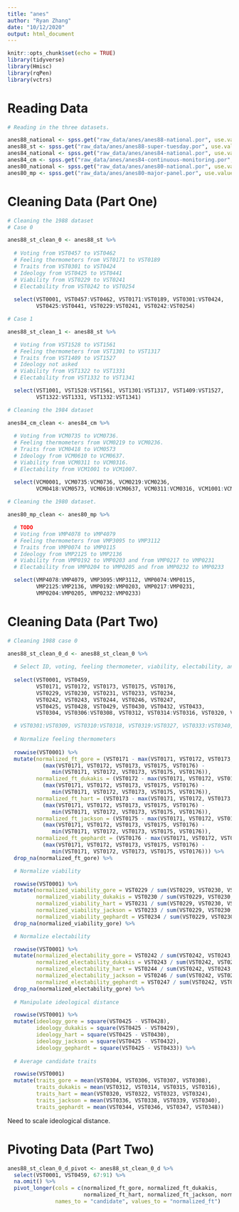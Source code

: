 ```yaml
---
title: "anes"
author: "Ryan Zhang"
date: "10/12/2020"
output: html_document
---
```


```r

knitr::opts_chunk$set(echo = TRUE)
library(tidyverse)
library(Hmisc)
library(rqPen)
library(vctrs)

```

# Reading Data

```r

# Reading in the three datasets.

anes88_national <- spss.get("raw_data/anes/anes88-national.por", use.value.labels=TRUE)
anes88_st <- spss.get("raw_data/anes/anes88-super-tuesday.por", use.value.labels=TRUE)
anes84_national <- spss.get("raw_data/anes/anes84-national.por", use.value.labels=TRUE)
anes84_cm <- spss.get("raw_data/anes/anes84-continuous-monitoring.por", use.value.labels=TRUE)
anes80_national <- spss.get("raw_data/anes/anes80-national.por", use.value.labels=TRUE)
anes80_mp <- spss.get("raw_data/anes/anes80-major-panel.por", use.value.labels=TRUE)

```

# Cleaning Data (Part One)

```r

# Cleaning the 1988 dataset
# Case 0

anes88_st_clean_0 <- anes88_st %>%
  
  # Voting from VST0457 to VST0462
  # Feeling thermometers from VST0171 to VST0189
  # Traits from VST0301 to VST0424
  # Ideology from VST0425 to VST0441
  # Viability from VST0229 to VST0241
  # Electability from VST0242 to VST0254
  
  select(VST0001, VST0457:VST0462, VST0171:VST0189, VST0301:VST0424,
         VST0425:VST0441, VST0229:VST0241, VST0242:VST0254)

# Case 1

anes88_st_clean_1 <- anes88_st %>%

  # Voting from VST1528 to VST1561
  # Feeling thermometers from VST1301 to VST1317
  # Traits from VST1409 to VST1527
  # Ideology not asked
  # Viability from VST1322 to VST1331
  # Electability from VST1332 to VST1341 

  select(VST1001, VST1528:VST1561, VST1301:VST1317, VST1409:VST1527,
         VST1322:VST1331, VST1332:VST1341)

# Cleaning the 1984 dataset

anes84_cm_clean <- anes84_cm %>%
  
  # Voting from VCM0735 to VCM0736.
  # Feeling thermometers from VCM0219 to VCM0236.
  # Traits from VCM0418 to VCM0573
  # Ideology from VCM0610 to VCM0637.
  # Viability from VCM0311 to VCM0316.
  # Electability from VCM1001 to VCM1007.

  select(VCM0001, VCM0735:VCM0736, VCM0219:VCM0236,
         VCM0418:VCM0573, VCM0610:VCM0637, VCM0311:VCM0316, VCM1001:VCM1007)
  
# Cleaning the 1980 dataset.

anes80_mp_clean <- anes80_mp %>%

  # TODO
  # Voting from VMP4078 to VMP4079
  # Feeling thermometers from VMP3095 to VMP3112
  # Traits from VMP0074 to VMP0115
  # Ideology from VMP2125 to VMP2136
  # Viability from VMP0192 to VMP0203 and from VMP0217 to VMP0231
  # Electability from VMP0204 to VMP0205 and from VMP0232 to VMP0233

  select(VMP4078:VMP4079, VMP3095:VMP3112, VMP0074:VMP0115,
         VMP2125:VMP2136, VMP0192:VMP0203, VMP0217:VMP0231,
         VMP0204:VMP0205, VMP0232:VMP0233)

```

# Cleaning Data (Part Two)

```r

# Cleaning 1988 case 0

anes88_st_clean_0_d <- anes88_st_clean_0 %>%
  
  # Select ID, voting, feeling thermometer, viability, electability, and columns
  
  select(VST0001, VST0459,
         VST0171, VST0172, VST0173, VST0175, VST0176,
         VST0229, VST0230, VST0231, VST0233, VST0234,
         VST0242, VST0243, VST0244, VST0246, VST0247,
         VST0425, VST0428, VST0429, VST0430, VST0432, VST0433,
         VST0304, VST0306:VST0308, VST0312, VST0314:VST0316, VST0320, VST0322:VST0324, VST0336, VST0338:VST0340, VST0344, VST0346:VST0348) %>%

  # VST0301:VST0309, VST0310:VST0318, VST0319:VST0327, VST0333:VST0340, VST0341:VST0348) %>%
  
  # Normalize feeling thermometers
    
  rowwise(VST0001) %>%
  mutate(normalized_ft_gore = (VST0171 - max(VST0171, VST0172, VST0173, VST0175, VST0176)) / 
           (max(VST0171, VST0172, VST0173, VST0175, VST0176) -
              min(VST0171, VST0172, VST0173, VST0175, VST0176)),
         normalized_ft_dukakis = (VST0172 - max(VST0171, VST0172, VST0173, VST0175, VST0176)) / 
           (max(VST0171, VST0172, VST0173, VST0175, VST0176) -
              min(VST0171, VST0172, VST0173, VST0175, VST0176)),
         normalized_ft_hart = (VST0173 - max(VST0171, VST0172, VST0173, VST0175, VST0176)) / 
           (max(VST0171, VST0172, VST0173, VST0175, VST0176) -
              min(VST0171, VST0172, VST0173, VST0175, VST0176)),
         normalized_ft_jackson = (VST0175 - max(VST0171, VST0172, VST0173, VST0175, VST0176)) / 
           (max(VST0171, VST0172, VST0173, VST0175, VST0176) -
              min(VST0171, VST0172, VST0173, VST0175, VST0176)),
         normalized_ft_gephardt = (VST0176 - max(VST0171, VST0172, VST0173, VST0175, VST0176)) / 
           (max(VST0171, VST0172, VST0173, VST0175, VST0176) -
              min(VST0171, VST0172, VST0173, VST0175, VST0176))) %>%
  drop_na(normalized_ft_gore) %>%

  # Normalize viability

  rowwise(VST0001) %>%
  mutate(normalized_viability_gore = VST0229 / sum(VST0229, VST0230, VST0231, VST0233, VST0234),
         normalized_viability_dukakis = VST0230 / sum(VST0229, VST0230, VST0231, VST0233, VST0234),
         normalized_viability_hart = VST0231 / sum(VST0229, VST0230, VST0231, VST0233, VST0234),
         normalized_viability_jackson = VST0233 / sum(VST0229, VST0230, VST0231, VST0233, VST0234),
         normalized_viability_gephardt = VST0234 / sum(VST0229, VST0230, VST0231, VST0233, VST0234)) %>%
  drop_na(normalized_viability_gore) %>%

  # Normalize electability

  rowwise(VST0001) %>%
  mutate(normalized_electability_gore = VST0242 / sum(VST0242, VST0243, VST0244, VST0246, VST0247),
         normalized_electability_dukakis = VST0243 / sum(VST0242, VST0243, VST0244, VST0246, VST0247),
         normalized_electability_hart = VST0244 / sum(VST0242, VST0243, VST0244, VST0246, VST0247),
         normalized_electability_jackson = VST0246 / sum(VST0242, VST0243, VST0244, VST0246, VST0247),
         normalized_electability_gephardt = VST0247 / sum(VST0242, VST0243, VST0244, VST0246, VST0247)) %>%
  drop_na(normalized_electability_gore) %>%
  
  # Manipulate ideological distance

  rowwise(VST0001) %>%
  mutate(ideology_gore = square(VST0425 - VST0428),
         ideology_dukakis = square(VST0425 - VST0429),
         ideology_hart = square(VST0425 - VST0430),
         ideology_jackson = square(VST0425 - VST0432),
         ideology_gephardt = square(VST0425 - VST0433)) %>%
  
  # Average candidate traits

  rowwise(VST0001)
  mutate(traits_gore = mean(VST0304, VST0306, VST0307, VST0308),
         traits_dukakis = mean(VST0312, VST0314, VST0315, VST0316),
         traits_hart = mean(VST0320, VST0322, VST0323, VST0324),
         traits_jackson = mean(VST0336, VST0338, VST0339, VST0340),
         traits_gephardt = mean(VST0344, VST0346, VST0347, VST0348)) 
```

Need to scale ideological distance. 

# Pivoting Data (Part Two)

```r

anes88_st_clean_0_d_pivot <- anes88_st_clean_0_d %>%
  select(VST0001, VST0459, 67:91) %>%
  na.omit() %>%
  pivot_longer(cols = c(normalized_ft_gore, normalized_ft_dukakis,
                        normalized_ft_hart, normalized_ft_jackson, normalized_ft_gephardt),
               names_to = "candidate", values_to = "normalized_ft")



```

